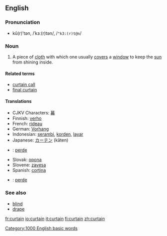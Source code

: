 ==English==

===Pronunciation===
*kû(r)'tən, /ˈkɜː(r)tən/, /<tt>"k3:(r)t@n</tt>/

===Noun===
{{en-noun-reg}}
# A piece of [[cloth]] with which one usually [[cover]]s a [[window]] to keep the [[sun]] from shining inside.

====Related terms====
*[[curtain call]]
*[[final curtain]]

====Translations====
*CJKV Characters: [[幕]]
*Finnish: [[verho]]
*French: [[rideau]] {{m}}
*German: [[Vorhang]] {{m}}
*Indonesian: [[serambi]], [[korden]], [[layar]]
*Japanese: [[カーテン]] (kāten)
*{{ku}}: [[perde]] {{f}}
*Slovak: [[opona]] {{f}}
*Slovene: [[zavesa]] {{f}}
*Spanish: [[cortina]] {{f}}
*{{tr}}: [[perde]]

===See also===
*[[blind]]
*[[drape]]

[[Category:1000 English basic words]]

[[fr:curtain]]
[[io:curtain]]
[[it:curtain]]
[[fi:curtain]]
[[zh:curtain]]